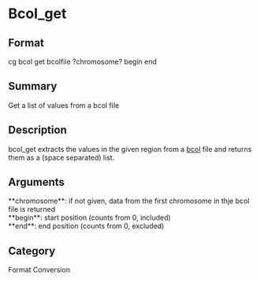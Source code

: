 = Bcol_get =

== Format ==
cg bcol get bcolfile ?chromosome? begin end

== Summary ==
Get a list of values from a bcol file

== Description ==
bcol_get extracts the values in the given region from a [[bcol]] file and
returns them as a (space separated) list.

== Arguments ==
; **chromosome**: if not given, data from the first chromosome in thje bcol file is returned
; **begin**: start position (counts from 0, included)
; **end**: end position (counts from 0, excluded)

== Category ==
Format Conversion

